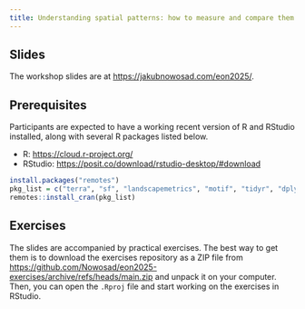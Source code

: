 ```yaml
---
title: Understanding spatial patterns: how to measure and compare them
---
```


## Slides

The workshop slides are at <https://jakubnowosad.com/eon2025/>.

## Prerequisites

Participants are expected to have a working recent version of R and RStudio installed, along with several R packages listed below.

- R: <https://cloud.r-project.org/>
- RStudio: <https://posit.co/download/rstudio-desktop/#download>

```r
install.packages("remotes")
pkg_list = c("terra", "sf", "landscapemetrics", "motif", "tidyr", "dplyr")
remotes::install_cran(pkg_list)
```

## Exercises

The slides are accompanied by practical exercises.
The best way to get them is to download the exercises repository as a ZIP file from <https://github.com/Nowosad/eon2025-exercises/archive/refs/heads/main.zip> and unpack it on your computer.
Then, you can open the `.Rproj` file and start working on the exercises in RStudio.